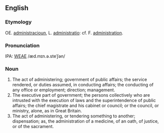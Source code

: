 ==English==
===Etymology===
OE. [[administracioun]], L. [[administratio]]: cf. F. [[administration]].

===Pronunciation===
IPA: [[WEAE]] /æd.mɪn.ə.steˈʃən/

===Noun===
# The act of administering; government of public affairs; the service rendered, or duties assumed, in conducting  affairs; the conducting of any office or employment; direction; management.
# The executive part of government; the persons collectively  who are intrusted with the execution of laws and the  superintendence of public affairs; the chief magistrate  and his cabinet or council; or the council, or ministry, alone, as in Great Britain.
#  The act of administering, or tendering something to another; dispensation; as, the administration of a medicine, of an oath, of justice, or of the sacrament.